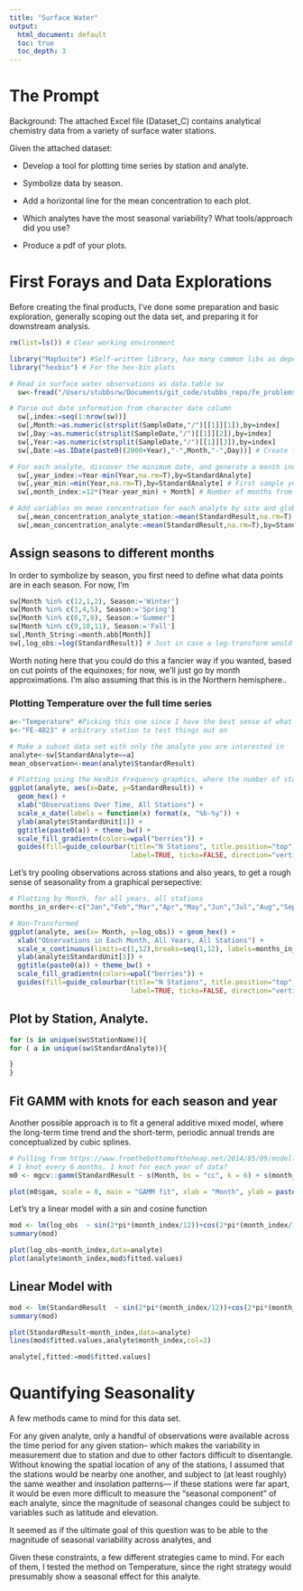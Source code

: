 ```yaml
---
title: "Surface Water"
output:
  html_document: default
  toc: true
  toc_depth: 3 
---
```


# The Prompt 

Background: The attached Excel file (Dataset_C) contains analytical chemistry data from a variety of surface water stations. 
 
Given the attached dataset:

* Develop a tool for plotting time series by station and analyte.

* Symbolize data by season.

* Add a horizontal line for the mean concentration to each plot.

* Which analytes have the most seasonal variability?  What tools/approach did you use?

* Produce a pdf of your plots.


# First Forays and Data Explorations

Before creating the final products, I've done some preparation and basic exploration, generally scoping out the data set, and preparing it for downstream analysis. 

```r
rm(list=ls()) # Clear working environment

library("MapSuite") #Self-written library, has many common libs as dependencies
library("hexbin") # For the hex-bin plots

# Read in surface water observations as data.table sw
  sw<-fread("/Users/stubbsrw/Documents/git_code/stubbs_repo/fe_problems/data/Dataset_C.csv")

# Parse out date information from character date column
  sw[,index:=seq(1:nrow(sw))]
  sw[,Month:=as.numeric(strsplit(SampleDate,"/")[[1]][1]),by=index] 
  sw[,Day:=as.numeric(strsplit(SampleDate,"/")[[1]][2]),by=index]
  sw[,Year:=as.numeric(strsplit(SampleDate,"/")[[1]][3]),by=index]
  sw[,Date:=as.IDate(paste0((2000+Year),"-",Month,"-",Day))] # Create formal column of integer-date

# For each analyte, discover the minimum date, and generate a month index from that date:
  sw[,year_index:=Year-min(Year,na.rm=T),by=StandardAnalyte]
  sw[,year_min:=min(Year,na.rm=T),by=StandardAnalyte] # First sample year, calculated by each analyte
  sw[,month_index:=12*(Year-year_min) + Month] # Number of months from the start of the samples

# Add variables on mean concentration for each analyte by site and globally/for all samples
  sw[,mean_concentration_analyte_station:=mean(StandardResult,na.rm=T),by=list(StationName,StandardAnalyte)]
  sw[,mean_concentration_analyte:=mean(StandardResult,na.rm=T),by=StandardAnalyte]
```

## Assign seasons to different months

In order to symbolize by season, you first need to define what data points are in each season. For now, I'm 

```r
sw[Month %in% c(12,1,2), Season:='Winter']
sw[Month %in% c(3,4,5), Season:='Spring']
sw[Month %in% c(6,7,8), Season:='Summer']
sw[Month %in% c(9,10,11), Season:='Fall']
sw[,Month_String:=month.abb[Month]]
sw[,log_obs:=log(StandardResult)] # Just in case a log-transform would be more informative, although NaNs will exist where the observation is negative
```
Worth noting here that you could do this a fancier way if you wanted, based on cut points of the equinoxes; for now, we'll just go by month approximations. I'm also assuming that this is in the Northern hemisphere..

### Plotting Temperature over the full time series

```r
a<-"Temperature" #Picking this one since I have the best sense of what it "should" or "could" be per season
s<-"FE-4023" # arbitrary station to test things out on

# Make a subset data set with only the analyte you are interested in
analyte<-sw[StandardAnalyte==a]
mean_observation<-mean(analyte$StandardResult)

# Plotting using the HexBin Frequency graphics, where the number of stations with an observation in that category is essentially heat-mapped
ggplot(analyte, aes(x=Date, y=StandardResult)) + 
  geom_hex() + 
  xlab("Observations Over Time, All Stations") + 
  scale_x_date(labels = function(x) format(x, "%b-%y")) + 
  ylab(analyte$StandardUnit[1]) + 
  ggtitle(paste0(a)) + theme_bw() + 
  scale_fill_gradientn(colors=wpal("berries")) +
  guides(fill=guide_colourbar(title="N Stations", title.position="top", barheight=10, barwidth=1,
                              label=TRUE, ticks=FALSE, direction="vertical")) 
```

Let's try pooling observations across stations and also years, to get a rough sense of seasonality from a graphical persepective: 
```r
# Plotting by Month, for all years, all stations 
months_in_order<-c("Jan","Feb","Mar","Apr","May","Jun","Jul","Aug","Sep","Oct","Nov","Dec")

# Non-Transformed
ggplot(analyte, aes(x= Month, y=log_obs)) + geom_hex() + 
  xlab("Observations in Each Month, All Years, All Stations") + 
  scale_x_continuous(limits=c(1,12),breaks=seq(1,12), labels=months_in_order) +
  ylab(analyte$StandardUnit[1]) + 
  ggtitle(paste0(a)) + theme_bw() + 
  scale_fill_gradientn(colors=wpal("berries")) +
  guides(fill=guide_colourbar(title="N Stations", title.position="top", barheight=10, barwidth=1,
                              label=TRUE, ticks=FALSE, direction="vertical")) 
```

## Plot by Station, Analyte. 

```r
for (s in unique(sw$StationName)){
for ( a in unique(sw$StandardAnalyte)){

}
}
```

## Fit GAMM with knots for each season and year

Another possible approach is to fit a general additive mixed model, where the long-term time trend and the short-term, periodic annual trends are conceptualized by cubic splines. 

```r
# Pulling from https://www.fromthebottomoftheheap.net/2014/05/09/modelling-seasonal-data-with-gam/
# 1 knot every 6 months, 1 knot for each year of data?
m0 <- mgcv::gamm(StandardResult ~ s(Month, bs = "cc", k = 6) + s(month_index, k = 3) + as.factor(StationName), data = analyte)

plot(m0$gam, scale = 0, main = "GAMM fit", xlab = "Month", ylab = paste0(a," Seasonal Effect"))

```

Let's try a linear model with a sin and cosine function

```r
mod <- lm(log_obs  ~ sin(2*pi*(month_index/12))+cos(2*pi*(month_index/12))+StationName,data=analyte)
summary(mod)

plot(log_obs~month_index,data=analyte)
plot(analyte$month_index,mod$fitted.values)
```
## Linear Model with 

```r
mod <- lm(StandardResult  ~ sin(2*pi*(month_index/12))+cos(2*pi*(month_index/12))+StationName+Year,data=analyte)
summary(mod)

plot(StandardResult~month_index,data=analyte)
lines(mod$fitted.values,analyte$month_index,col=2)

analyte[,fitted:=mod$fitted.values]
```

# Quantifying Seasonality

A few methods came to mind for this data set. 

For any given analyte, only a handful of observations were available across the time period for any given station-- which makes the variability in measurement due to station and due to other factors difficult to disentangle. Without knowing the spatial location of any of the stations, I assumed that the stations would be nearby one another, and subject to (at least roughly) the same weather and insolation patterns--- if these stations were far apart, it would be even more difficult to measure the "seasonal component" of each analyte, since the magnitude of seasonal changes could be subject to variables such as latitude and elevation.  

It seemed as if the ultimate goal of this question was to be able to the magnitude of seasonal variability across analytes, and 

Given these constraints, a few different strategies came to mind. For each of them, I tested the method on Temperature, since the right strategy would presumably show a seasonal effect for this analyte. 


```r
```